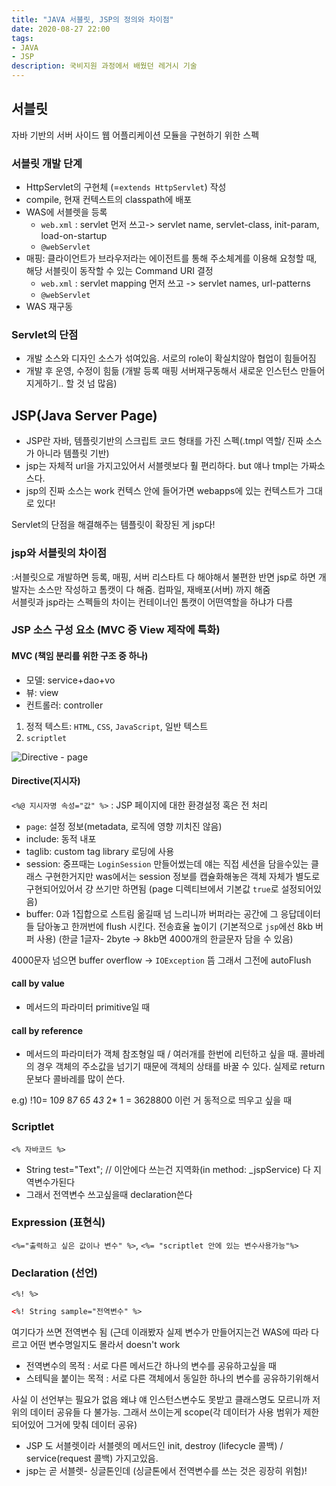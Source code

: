 ```yaml
---
title: "JAVA 서블릿, JSP의 정의와 차이점"
date: 2020-08-27 22:00
tags:
- JAVA
- JSP
description: 국비지원 과정에서 배웠던 레거시 기술
---
```


## 서블릿

자바 기반의 서버 사이드 웹 어플리케이션 모듈을 구현하기 위한 스펙

### 서블릿 개발 단계

- HttpServlet의 구현체 (=`extends HttpServlet`) 작성
- compile, 현재 컨텍스트의 classpath에 배포
- WAS에 서블렛을 등록
  - `web.xml` : servlet 먼저 쓰고-> servlet name, servlet-class, init-param, load-on-startup
  - `@webServlet`
- 매핑: 클라이언트가 브라우저라는 에이전트를 통해 주소체계를 이용해 요청할 때, 해당 서블릿이 동작할 수 있는 Command URI 결정
  - `web.xml` : servlet mapping 먼저 쓰고 -> servlet names, url-patterns
  - `@webServlet`
- WAS 재구동

### Servlet의 단점

- 개발 소스와 디자인 소스가 섞여있음. 서로의 role이 확실치않아 협업이 힘들어짐  
- 개발 후 운영, 수정이 힘듦 (개발 등록 매핑 서버재구동해서 새로운 인스턴스 만들어지게하기.. 할 것 넘 많음)

## JSP(Java Server Page)

- JSP란 자바, 템플릿기반의 스크립트 코드 형태를 가진 스펙(.tmpl 역할/ 진짜 소스가 아니라 템플릿 기반)
- jsp는 자체적 url을 가지고있어서 서블렛보다 훨 편리하다. but 얘나 tmpl는 가짜소스다.
- jsp의 진짜 소스는 work 컨텍스 안에 들어가면 webapps에 있는 컨텍스트가 그대로 있다!

Servlet의 단점을 해결해주는 템플릿이 확장된 게 jsp다!

### jsp와 서블릿의 차이점

:서블릿으로 개발하면 등록, 매핑, 서버 리스타트 다 해야해서 불편한 반면 jsp로 하면 개발자는 소스만 작성하고 톰캣이 다 해줌. 컴파일, 재배포(서버) 까지 해줌  
서블릿과 jsp라는 스펙들의 차이는 컨테이너인 톰캣이 어떤역할을 하냐가 다름

### JSP 소스 구성 요소 (MVC 중 View 제작에 특화)

#### MVC (책임 분리를 위한 구조 중 하나)

- 모델: service+dao+vo
- 뷰: view 
- 컨트롤러: controller 

1. 정적 텍스트: `HTML`, `CSS`, `JavaScript`, 일반 텍스트
2. `scriptlet`

![Directive - page](https://img1.daumcdn.net/thumb/R1280x0/?scode=mtistory2&fname=https%3A%2F%2Fblog.kakaocdn.net%2Fdn%2Fbq9AVr%2FbtqHCVw6rRj%2Fxil2PdSBoh6xoIGGVDvYOk%2Fimg.png)

#### Directive(지시자)

`<%@ 지시자명 속성="값" %>` : JSP 페이지에 대한 환경설정 혹은 전 처리  

- `page`: 설정 정보(metadata, 로직에 영향 끼치진 않음)
- include: 동적 내포
- taglib: custom tag library 로딩에 사용
- session: 중프때는 `LoginSession` 만들어썼는데 얘는 직접 세션을 담을수있는 클래스 구현한거지만 was에서는 session 정보를 캡슐화해놓은 객체 자체가 별도로 구현되어있어서 걍 쓰기만 하면됨 (page 디렉티브에서 기본값 `true`로 설정되어있음)
- buffer: 0과 1집합으로 스트림 옮길때 넘 느리니까 버퍼라는 공간에 그 응답데이터들 담아놓고 한꺼번에 flush 시킨다. 전송효율 높이기 (기본적으로 `jsp`에선 8kb 버퍼 사용) (한글 1글자- 2byte -> 8kb면 4000개의 한글문자 담을 수 있음)

4000문자 넘으면 buffer overflow -> `IOException` 뜸 그래서 그전에 autoFlush

#### call by value

- 메서드의 파라미터 primitive일 때

#### call by reference

- 메서드의 파라미터가 객체 참조형일 때 / 여러개를 한번에 리턴하고 싶을 때. 콜바레의 경우 객체의 주소값을 넘기기 때문에 객체의 상태를 바꿀 수 있다. 실제로 return 문보다 콜바레를 많이 쓴다.

e.g) !10= 10*9* 8*7* 6*5* 4*3* 2* 1 = 3628800 이런 거 동적으로 띄우고 싶을 때

### Scriptlet

`<% 자바코드 %>`

- String test="Text"; // 이안에다 쓰는건 지역화(in method: _jspService) 다 지역변수가된다
- 그래서 전역변수 쓰고싶을때 declaration쓴다

### Expression (표현식)

`<%="출력하고 싶은 값이나 변수" %>`, `<%= "scriptlet 안에 있는 변수사용가능"%>`

### Declaration (선언)

`<%! %>`

```html
<%! String sample="전역변수" %> 
```

여기다가 쓰면 전역변수 됨 (근데 이래봤자 실제 변수가 만들어지는건 WAS에 따라 다르고 어떤 변수명일지도 몰라서 doesn't work

- 전역변수의 목적 : 서로 다른 메서드간 하나의 변수를 공유하고싶을 때
- 스테틱을 붙이는 목적 : 서로 다른 객체에서 동일한 하나의 변수를 공유하기위해서

사실 이 선언부는 필요가 없음 왜냐 얘 인스턴스변수도 못받고 클래스명도 모르니까 저 위의 데이터 공유들 다 불가능.
그래서 쓰이는게 scope(각 데이터가 사용 범위가 제한되어있어 그거에 맞춰 데이터 공유)

- JSP 도 서블렛이라 서블렛의 메서드인 init, destroy (lifecycle 콜백) / service(request 콜백) 가지고있음.
- jsp는 곧 서블렛- 싱글톤인데 (싱글톤에서 전역변수를 쓰는 것은 굉장히 위험)!
